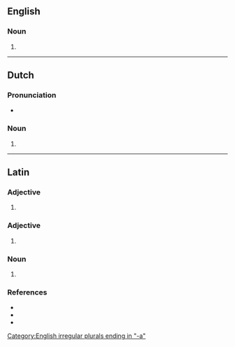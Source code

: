 ==English==

===Noun===
{{head|en|noun form}}

# {{plural of|en|scriptorium}}

[[Category:English irregular plurals ending in "-a"]]

----

==Dutch==

===Pronunciation===
* {{audio|nl|Nl-scriptoria.ogg|Audio}}

===Noun===
{{head|nl|noun form}}

# {{plural of|nl|scriptorium}}

----

==Latin==

===Adjective===
{{la-adj-form|scrīptōria}}

# {{inflection of|la|scrīptōrius||nom//voc|f|s|;|nom//acc//voc|n|p}}

===Adjective===
{{la-adj-form|scrīptōriā}}

# {{inflection of|la|scrīptōrius||abl|f|s}}

===Noun===
{{la-noun-form|scrīptōria}}

# {{inflection of|la|scrīptōrium||nom//acc//voc|p}}

===References===
* {{R:du Cange}}
* {{R:Gaffiot}}
* {{R:NLW}}